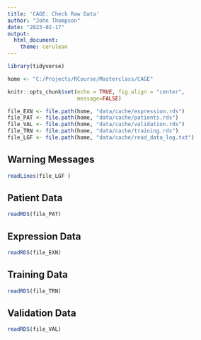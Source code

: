 ```yaml
---
title: 'CAGE: Check Raw Data'
author: "John Thompson"
date: "2023-02-17"
output: 
  html_document:
    theme: cerulean
---
```


```r
library(tidyverse)

home <- "C:/Projects/RCourse/Masterclass/CAGE"

knitr::opts_chunk$set(echo = TRUE, fig.align = "center",
                      message=FALSE)

file_EXN <- file.path(home, "data/cache/expression.rds")
file_PAT <- file.path(home, "data/cache/patients.rds")
file_VAL <- file.path(home, "data/cache/validation.rds")
file_TRN <- file.path(home, "data/cache/training.rds")
file_LGF <- file.path(home, "data/cache/read_data_log.txt")
```

## Warning Messages

```r
readLines(file_LGF )
```

## Patient Data

```r
readRDS(file_PAT)
```

## Expression Data

```r
readRDS(file_EXN)
```

## Training Data

```r
readRDS(file_TRN)
```

## Validation Data

```r
readRDS(file_VAL)
```


